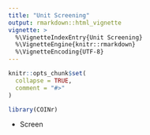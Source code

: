 ```yaml
---
title: "Unit Screening"
output: rmarkdown::html_vignette
vignette: >
  %\VignetteIndexEntry{Unit Screening}
  %\VignetteEngine{knitr::rmarkdown}
  %\VignetteEncoding{UTF-8}
---
```


```r
knitr::opts_chunk$set(
  collapse = TRUE,
  comment = "#>"
)
```

```r
library(COINr)
```

* Screen
